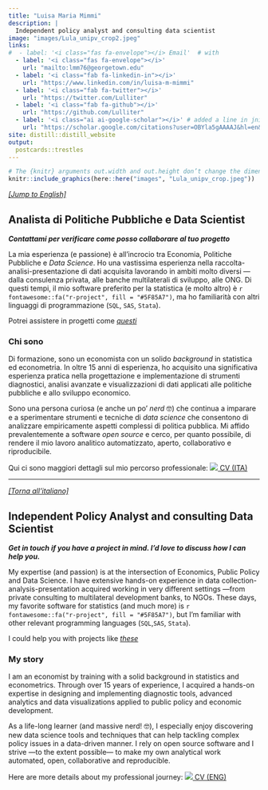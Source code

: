 ```yaml
---
title: "Luisa Maria Mimmi"
description: |
  Independent policy analyst and consulting data scientist
image: "images/Lula_unipv_crop2.jpeg"
links:
#  - label: '<i class="fas fa-envelope"></i> Email'  # with
  - label: '<i class="fas fa-envelope"></i>'
    url: "mailto:lmm76@georgetown.edu"
  - label: '<i class="fab fa-linkedin-in"></i>'
    url: "https://www.linkedin.com/in/luisa-m-mimmi"  
  - label: '<i class="fab fa-twitter"></i>'
    url: "https://twitter.com/Lulliter"
  - label: '<i class="fab fa-github"></i>'
    url: "https://github.com/Lulliter"
  - label: '<i class="ai ai-google-scholar"></i>' # added a line in jnitta.css for Academicons
    url: "https://scholar.google.com/citations?user=OBYla5gAAAAJ&hl=en&oi=ao"  
site: distill::distill_website    
output: 
  postcards::trestles
---
```


```r
# The {knitr} arguments out.width and out.height don’t change the dimensions of the png created. Instead, they control the size of the HTML container on the web-page.
knitr::include_graphics(here::here("images", "Lula_unipv_crop.jpeg"))
```

```{=html}
<!-- DA https://github.com/apalbright/thelittledataset/blob/master/content/_index.Rmarkdown
NO perche si allarga !?!?! -->
```
<!-- <img src="./images/Lula_unipv_crop.jpeg" style="float: right; margin-right: 1px; margin-top: 1px" alt="" width="46%" height="46%" /> -->

```{=html}
<!-- DA https://stackoverflow.com/questions/255170/markdown-and-image-alignment
NO perche non funziona !?!?! -->
```
<!-- ![image alt <](./images/Lula_unipv_crop.jpeg) -->

<p style="font-size:10pt">

[*[Jump to English]*](#en)

</p>

## Analista di Politiche Pubbliche e Data Scientist {#it}

***Contattami per verificare come posso collaborare al tuo progetto***

La mia esperienza (e passione) è all'incrocio tra Economia, Politiche Pubbliche e *Data Science*. Ho una vastissima esperienza nella raccolta-analisi-presentazione di dati acquisita lavorando in ambiti molto diversi ---dalla consulenza privata, alle banche multilaterali di sviluppo, alle ONG. Di questi tempi, il mio software preferito per la statistica (e molto altro) è `r fontawesome::fa("r-project", fill = "#5F85A7")`, ma ho familiarità con altri linguaggi di programmazione (`SQL`, `SAS`, `Stata`).

Potrei assistere in progetti come [*questi*](http://luisamimmi.org/Consulting_ITA.html)

### Chi sono

Di formazione, sono un economista con un solido *background* in statistica ed econometria. In oltre 15 anni di esperienza, ho acquisito una significativa esperienza pratica nella progettazione e implementazione di strumenti diagnostici, analisi avanzate e visualizzazioni di dati applicati alle politiche pubbliche e allo sviluppo economico.

Sono una persona curiosa (e anche un po' *nerd* 🤓) che continua a imparare e a sperimentare strumenti e tecniche di *data science* che consentono di analizzare empiricamente aspetti complessi di politica pubblica. Mi affido prevalentemente a software *open source* e cerco, per quanto possibile, di rendere il mio lavoro analitico automatizzato, aperto, collaborativo e riproducibile.

Qui ci sono maggiori dettagli sul mio percorso professionale: <a href="https://raw.githubusercontent.com/Lulliter/cv/master/02_CV_Rmarkdown_ITA/Luisa-M-Mimmi_CV_ITA.pdf"> <img src="images/it.png"/> CV (ITA) </a>

------------------------------------------------------------------------

<p style="font-size:10pt">

[*[Torna all'italiano]*](#it)

</p>

## Independent Policy Analyst and consulting Data Scientist {#en}

***Get in touch if you have a project in mind. I'd love to discuss how I can help you.***

My expertise (and passion) is at the intersection of Economics, Public Policy and Data Science. I have extensive hands-on experience in data collection-analysis-presentation acquired working in very different settings ---from private consulting to multilateral development banks, to NGOs. These days, my favorite software for statistics (and much more) is `r fontawesome::fa("r-project", fill = "#5F85A7")`, but I'm familiar with other relevant programming languages (`SQL`,`SAS`, `Stata`).

I could help you with projects like [*these*](http://luisamimmi.org/Consulting_ENG.html)

### My story

I am an economist by training with a solid background in statistics and econometrics. Through over 15 years of experience, I acquired a hands-on expertise in designing and implementing diagnostic tools, advanced analytics and data visualizations applied to public policy and economic development.

As a life-long learner (and massive nerd! 🤓), I especially enjoy discovering new data science tools and techniques that can help tackling complex policy issues in a data-driven manner. I rely on open source software and I strive ---to the extent possible--- to make my own analytical work automated, open, collaborative and reproducible.

Here are more details about my professional journey: <a href="https://raw.githubusercontent.com/Lulliter/cv/master/01_CV_Rmarkdown/Luisa-M-Mimmi_CV.pdf"> <img src="images/gb.png"/> CV (ENG) </a> <!-- <a href="https://raw.githubusercontent.com/Lulliter/cv/master/03_CV_vitae/twentysecondsRES.pdf"> --> <!--   <img src="images/icons8-great-britain-40.png" alt=""> Résumé-1pg (ENG)  --> <!-- </a> -->
